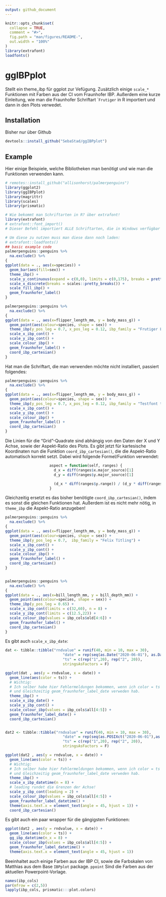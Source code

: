 ```yaml
---
output: github_document
---
```


<!-- README.md is generated from README.Rmd. Please edit that file -->

```r
knitr::opts_chunk$set(
  collapse = TRUE,
  comment = "#>",
  fig.path = "man/figures/README-",
  out.width = "100%"
)
library(extrafont)
loadfonts()
```

# ggIBPplot

<!-- badges: start -->
<!-- badges: end -->

Stellt ein theme_ibp für ggplot zur Vefügung. Zusätzlich einige ```scale_*``` Funktionen mit Farben aus der CI vom Fraunhofer IBP. Außerdem eine kurze Einleitung, wie man die Fraunhofer Schriftart ````Frutiger``` in R importiert und dann in den Plots verwedet.

## Installation

Bisher nur über Github

``` r
devtools::install_github("SebaStad/ggIBPplot")
```

## Example

Hier einige Beispiele, welche Bibliotheken man benötigt und wie man die Funktionen verwenden kann. 

```r
# remotes::install_github("allisonhorst/palmerpenguins")
library(ggplot2)
library(ggIBPplot)
library(magrittr)
library(scales)
library(prismatic)

# Wie bekommt man Schriftarten in R? über extrafont!
library(extrafont)
# extrafont::font_import()
# Dieser Befehl importiert ALLE Schriftarten, die in Windows verfügbar sind nach R (dauert ca 10 min)! Auf den Fraunhofer Laptops sind die Frutiger Schriftarten in Windows vorhanden, daher auch verwendbar.

# Um diese zu nutzen muss man diese dann noch laden:
# extrafont::loadfonts()
## basic example code
palmerpenguins::penguins %>% 
  na.exclude() %>% 
{
ggplot(data = ., aes(x=species)) +
  geom_bar(aes(fill=sex)) +
  theme_ibp() +
  scale_y_continuous(expand = c(0,0), limits = c(0,175), breaks = pretty_breaks()) +
  scale_x_discrete(breaks = scales::pretty_breaks()) + 
  scale_fill_ibp() +
  geom_fraunhofer_label() 
}

palmerpenguins::penguins %>% 
  na.exclude() %>% 
{
ggplot(data = ., aes(x=flipper_length_mm, y = body_mass_g)) +
  geom_point(aes(colour=species, shape = sex)) +
  theme_ibp(y_pos_leg = 0.7, x_pos_leg = 0.12, ibp_family = "Frutiger LT Com 55 Roman") +
  scale_x_ibp_cont() +
  scale_y_ibp_cont() +
  scale_colour_ibp() +
  geom_fraunhofer_label() +
  coord_ibp_cartesian()
}

```
Hat man die Schriftart, die man verwenden möchte nicht installiert, passiert folgendes:
```r
palmerpenguins::penguins %>% 
  na.exclude() %>% 
{
ggplot(data = ., aes(x=flipper_length_mm, y = body_mass_g)) +
  geom_point(aes(colour=species, shape = sex)) +
  theme_ibp(y_pos_leg = 0.7, x_pos_leg = 0.12, ibp_family = "Testfont that doesnt exist") +
  scale_x_ibp_cont() +
  scale_y_ibp_cont() +
  scale_colour_ibp() +
  geom_fraunhofer_label() +
  coord_ibp_cartesian()
}

```



Die Linien für die "Grid"-Quadrate sind abhängig von den Daten der X und Y Achse, sowie der Aspekt-Ratio des Plots.
Es gibt jetzt für kartesische Koordinaten nun die Funktion ```coord_ibp_cartesian()```, die die Aspekt-Ratio automatisch korrekt setzt. Dabei wird folgende Formel/Funktion verwendet:
```r
                    aspect = function(self, ranges) {
                      d_x = diff(ranges$x.major_source)[1]
                      d_y = diff(ranges$y.major_source)[1]

                      (d_x * diff(ranges$y.range)) / (d_y * diff(ranges$x.range))
                    }
```

Gleichzeitig ersetzt es das bisher benötigte ```coord_ibp_cartesian()```, indem es sonst die gleichen Funktionen hat. Außerdem ist es nicht mehr nötig, in ```theme_ibp``` die Aspekt-Ratio anzugeben!

```r
palmerpenguins::penguins %>% 
  na.exclude() %>% 
{
ggplot(data = ., aes(x=flipper_length_mm, y = body_mass_g)) +
  geom_point(aes(colour=species, shape = sex)) +
  theme_ibp(y_pos_leg = 0.7,  ibp_family = "Felix Titling") +
  scale_x_ibp_cont() +
  scale_y_ibp_cont() +
  scale_colour_ibp() +
  geom_fraunhofer_label() +
  coord_ibp_cartesian()
}


palmerpenguins::penguins %>% 
  na.exclude() %>% 
{
ggplot(data = ., aes(x=bill_length_mm, y = bill_depth_mm)) +
  geom_point(aes(colour=species, shape = sex)) +
  theme_ibp(y_pos_leg = 0.65) +
  scale_x_ibp_cont(limits = c(32,60), n = 8) +
  scale_y_ibp_cont(limits = c(12.5,22)) +
  scale_colour_ibp(values = ibp_cols$old[4:6]) +
  geom_fraunhofer_label() +
  coord_ibp_cartesian()
}
```

Es gibt auch ```scale_x_ibp_date```:

```r
dat <- tibble::tibble("rndvalue" = runif(40, min = 10, max = 30),
                          "date" = rep(seq(as.Date("2020-06-01"), as.Date("2020-06-20"), length.out = 20),2),
                          "ts" = c(rep("1",20), rep("2", 20)),
                          stringsAsFactors = F)

ggplot(dat , aes(y = rndvalue, x = date)) + 
  geom_line(aes(color = ts)) +
  # Wichtig:
  # Ich selber habe hier Fehlermeldungen bekommen, wenn ich color = ts in den ggplot aes gesteckt habe
  # und Gleichzeitig geom_fraunhofer_label_date verweden hab.
  theme_ibp() + 
  scale_x_ibp_date() +
  scale_y_ibp_cont() +
  scale_colour_ibp(values = ibp_cols$all[4:5]) +
  geom_fraunhofer_label_date() +
  coord_ibp_cartesian() 


dat2 <- tibble::tibble("rndvalue" = runif(40, min = 10, max = 30),
                          "date" = rep(seq(as.POSIXct("2020-06-01"),as.POSIXct("2020-06-10"), length.out = 20),2),
                          "ts" = c(rep("1",20), rep("2", 20)),
                          stringsAsFactors = F)

ggplot(dat2 , aes(y = rndvalue, x = date)) + 
  geom_line(aes(color = ts)) +
  # Wichtig:
  # Ich selber habe hier Fehlermeldungen bekommen, wenn ich color = ts in den ggplot aes gesteckt habe
  # und Gleichzeitig geom_fraunhofer_label_date verweden hab.
  theme_ibp() + 
  scale_x_ibp_datetime(n = 8) +
  # leading rundet die Grenzen der Achse!
  scale_y_ibp_cont(leading = 2) +
  scale_colour_ibp(values = ibp_cols$all[4:5]) +
  geom_fraunhofer_label_datetime() +
  theme(axis.text.x = element_text(angle = 45, hjust = 1)) +
  coord_ibp_cartesian() 
```
Es gibt auch ein paar wrapper für die gängigsten Funktionen:

```r
ggplot(dat2 , aes(y = rndvalue, x = date)) + 
  geom_line(aes(color = ts)) +
  gg_ibp_datetime(n_x = 8) +
  scale_colour_ibp(values = ibp_cols$all[4:5]) +
  geom_fraunhofer_label_datetime() +
  theme(axis.text.x = element_text(angle = 45, hjust = 1)) 
```




Beeinhaltet auch einige Farben aus der IBP CI, sowie die Farbskalen von Matthias aus dem Base ```IBPplot``` package. ```ppoint``` Sind die Farben aus der aktuellen Powerpoint-Vorlage.

```r
names(ibp_cols)
par(mfrow = c(2,5))
lapply(ibp_cols, prismatic:::plot.colors)

```
